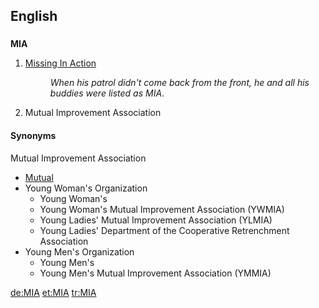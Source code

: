 {{see|mia}}
==English==
==={{initialism}}===
'''MIA'''

#[[Missing In Action]]
#:''When his patrol didn't come back from the front, he and all his buddies were listed as MIA''.
# {{Mormon}} Mutual Improvement Association

==== Synonyms ====
{{wikipedia|Young Women Organization|Young Woman's Mutual Improvement Association}}
{{wikipedia|Young Men Organization|Young Men's Mutual Improvement Association}}
;Mutual Improvement Association
* [[Mutual]]
* Young Woman's Organization
** Young Woman's
** Young Woman's Mutual Improvement Association (YWMIA)
** Young Ladies' Mutual Improvement Association (YLMIA)
** Young Ladies' Department of the Cooperative Retrenchment Association
* Young Men's Organization
** Young Men's 
** Young Men's Mutual Improvement Association (YMMIA)

[[de:MIA]]
[[et:MIA]]
[[tr:MIA]]